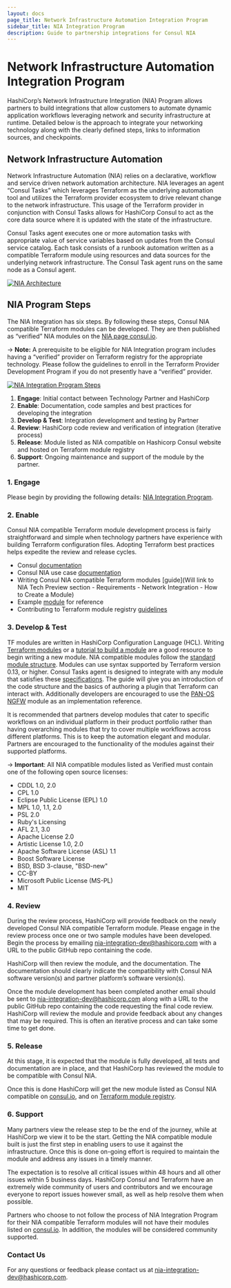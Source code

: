 ```yaml
---
layout: docs
page_title: Network Infrastructure Automation Integration Program
sidebar_title: NIA Integration Program
description: Guide to partnership integrations for Consul NIA
---
```


# Network Infrastructure Automation Integration Program

HashiCorp’s Network Infrastructure Integration (NIA) Program allows partners to build integrations that allow customers to automate dynamic application workflows leveraging network and security infrastructure at runtime. Detailed below is the approach to integrate your networking technology along with the clearly defined steps, links to information sources, and checkpoints.

## Network Infrastructure Automation

Network Infrastructure Automation (NIA) relies on a declarative, workflow and service driven network automation architecture. NIA leverages an agent “Consul Tasks” which leverages Terraform as the underlying automation tool and utilizes the Terraform provider ecosystem to drive relevant change to the network infrastructure. This usage of the Terraform provider in conjunction with Consul Tasks allows for HashiCorp Consul to act as the core data source where it is updated with the state of the infrastructure.

Consul Tasks agent executes one or more automation tasks with appropriate value of service variables based on updates from the Consul service catalog. Each task consists of a runbook automation written as a compatible Terraform module using resources and data sources for the underlying network infrastructure. The Consul Task agent runs on the same node as a Consul agent.

[![NIA Architecture](/img/nia-highlevel-diagram.png)](/img/nia-highlevel-diagram.png)

## NIA Program Steps

The NIA Integration has six steps. By following these steps, Consul NIA compatible Terraform modules can be developed. They are then published as “verified” NIA modules on the [NIA page consul.io](https://www.consul.io/use-cases/network-infrastructure-automation).

-> **Note:** A prerequisite to be eligible for NIA Integration program includes having a “verified” provider on Terraform registry for the appropriate technology. Please follow the guidelines to enroll in the Terraform Provider Development Program if you do not presently have a “verified” provider.

[![NIA Integration Program Steps](/img/nia-integration-program.png)](/img/nia-integration-program.png)

1. **Engage**: Initial contact between Technology Partner and HashiCorp
2. **Enable**: Documentation, code samples and best practices for developing the integration
3. **Develop & Test**: Integration development and testing by Partner
4. **Review**: HashiCorp code review and verification of integration (iterative process)
5. **Release**: Module listed as NIA compatible on Hashicorp Consul website and hosted on Terraform module registry
6. **Support**: Ongoing maintenance and support of the module by the partner.

### 1. Engage

Please begin by providing the following details: [NIA Integration Program](https://docs.google.com/forms/d/1HtJXYQ36n83lFXEX-F_uIB7abUEMj95prSi5TSDMCXc/viewform?gxids=7757&edit_requested=true).

### 2. Enable

Consul NIA compatible Terraform module development process is fairly straightforward and simple when technology partners have experience with building Terraform configuration files. Adopting Terraform best practices helps expedite the review and release cycles.

- Consul [documentation](https://www.consul.io/docs)
- Consul NIA use case [documentation](https://www.consul.io/use-cases/network-infrastructure-automation)
- Writing Consul NIA compatible Terraform modules [guide](Will link to NIA Tech Preview section - Requirements - Network Integration - How to Create a Module)
- Example [module](https://registry.terraform.io/modules/findkim/ngfw/panos/0.0.1-beta3) for reference
- Contributing to Terraform module registry [guidelines](https://www.terraform.io/docs/registry/modules/publish.html)

### 3. Develop & Test

TF modules are written in HashiCorp Configuration Language (HCL). Writing [Terraform modules](https://www.terraform.io/docs/modules/index.html) or a [tutorial to build a module](https://learn.hashicorp.com/tutorials/terraform/module-create) are a good resource to begin writing a new module.
NIA compatible modules follow the [standard module structure](https://www.terraform.io/docs/modules/index.html#standard-module-structure). Modules can use syntax supported by Terraform version 0.13, or higher. Consul Tasks agent is designed to integrate with any module that satisfies these [specifications](https://docs.google.com/document/d/1eP918lf3lu-VVk4pBt4zVJ-eb4gNI6XBhpvZ3UnKNLw/edit#bookmark=id.f7kafih7a9qo). The guide will give you an introduction of the code structure and the basics of authoring a plugin that Terraform can interact with. Additionally developers are encouraged to use the [PAN-OS NGFW](https://registry.terraform.io/modules/findkim/ngfw/panos/0.0.1-beta3) module as an implementation reference.

It is recommended that partners develop modules that cater to specific workflows on an individual platform in their product portfolio rather than having overarching modules that try to cover multiple workflows across different platforms. This is to keep the automation elegant and modular. Partners are encouraged to the functionality of the modules against their supported platforms.

-> **Important**: All NIA compatible modules listed as Verified must contain one of the following open source licenses:

- CDDL 1.0, 2.0
- CPL 1.0
- Eclipse Public License (EPL) 1.0
- MPL 1.0, 1.1, 2.0
- PSL 2.0
- Ruby's Licensing
- AFL 2.1, 3.0
- Apache License 2.0
- Artistic License 1.0, 2.0
- Apache Software License (ASL) 1.1
- Boost Software License
- BSD, BSD 3-clause, "BSD-new"
- CC-BY
- Microsoft Public License (MS-PL)
- MIT

### 4. Review

During the review process, HashiCorp will provide feedback on the newly developed Consul NIA compatible Terraform module. Please engage in the review process once one or two sample modules have been developed. Begin the process by emailing nia-integration-dev@hashicorp.com with a URL to the public GitHub repo containing the code.

HashiCorp will then review the module, and the documentation. The documentation should clearly indicate the compatibility with Consul NIA software version(s) and partner platform’s software version(s).

Once the module development has been completed another email should be sent to nia-integration-dev@hashicorp.com along with a URL to the public GitHub repo containing the code requesting the final code review. HashiCorp will review the module and provide feedback about any changes that may be required. This is often an iterative process and can take some time to get done.

### 5. Release

At this stage, it is expected that the module is fully developed, all tests and documentation are in place, and that HashiCorp has reviewed the module to be compatible with Consul NIA.

Once this is done HashiCorp will get the new module listed as Consul NIA compatible on [consul.io](https://www.consul.io/use-cases/network-infrastructure-automation), and on [Terraform module registry](https://registry.terraform.io/browse/modules).

### 6. Support

Many partners view the release step to be the end of the journey, while at HashiCorp we view it to be the start. Getting the NIA compatible module built is just the first step in enabling users to use it against the infrastructure. Once this is done on-going effort is required to maintain the module and address any issues in a timely manner.

The expectation is to resolve all critical issues within 48 hours and all other issues within 5 business days. HashiCorp Consul and Terraform have an extremely wide community of users and contributors and we encourage everyone to report issues however small, as well as help resolve them when possible.

Partners who choose to not follow the process of NIA Integration Program for their NIA compatible Terraform modules will not have their modules listed on [consul.io](https://www.consul.io/use-cases/network-infrastructure-automation). In addition, the modules will be considered community supported.

### Contact Us

For any questions or feedback please contact us at nia-integration-dev@hashicorp.com.
